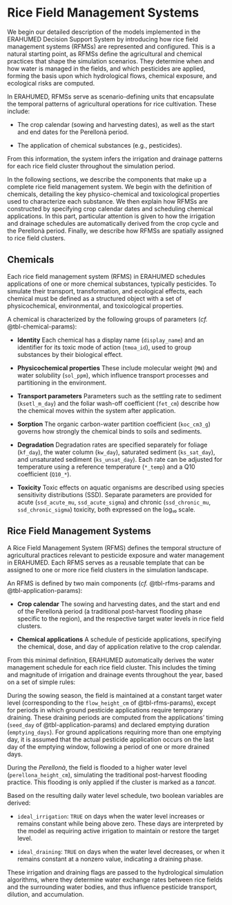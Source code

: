 # Rice Field Management Systems {#sec-rfms}

We begin our detailed description of the models implemented in the ERAHUMED Decision Support System by introducing how rice field management systems (RFMSs) are represented and configured. This is a natural starting point, as RFMSs define the agricultural and chemical practices that shape the simulation scenarios. They determine when and how water is managed in the fields, and which pesticides are applied, forming the basis upon which hydrological flows, chemical exposure, and ecological risks are computed.

In ERAHUMED, RFMSs serve as scenario-defining units that encapsulate the temporal patterns of agricultural operations for rice cultivation. These include:

-   The crop calendar (sowing and harvesting dates), as well as the start and end dates for the Perellonà period.

-   The application of chemical substances (e.g., pesticides).

From this information, the system infers the irrigation and drainage patterns for each rice field cluster throughout the simulation period.

In the following sections, we describe the components that make up a complete rice field management system. We begin with the definition of chemicals, detailing the key physico-chemical and toxicological properties used to characterize each substance. We then explain how RFMSs are constructed by specifying crop calendar dates and scheduling chemical applications. In this part, particular attention is given to how the irrigation and drainage schedules are automatically derived from the crop cycle and the Perellonà period. Finally, we describe how RFMSs are spatially assigned to rice field clusters.

## Chemicals {#sec-chemicals}

Each rice field management system (RFMS) in ERAHUMED schedules applications of one or more chemical substances, typically pesticides. To simulate their transport, transformation, and ecological effects, each chemical must be defined as a structured object with a set of physicochemical, environmental, and toxicological properties.

A chemical is characterized by the following groups of parameters (*cf.* @tbl-chemical-params):

-   **Identity** Each chemical has a display name (`display_name`) and an identifier for its toxic mode of action (`tmoa_id`), used to group substances by their biological effect.

-   **Physicochemical properties** These include molecular weight (`MW`) and water solubility (`sol_ppm`), which influence transport processes and partitioning in the environment.

-   **Transport parameters** Parameters such as the settling rate to sediment (`ksetl_m_day`) and the foliar wash-off coefficient (`fet_cm`) describe how the chemical moves within the system after application.

-   **Sorption** The organic carbon-water partition coefficient (`koc_cm3_g`) governs how strongly the chemical binds to soils and sediments.

-   **Degradation** Degradation rates are specified separately for foliage (`kf_day`), the water column (`kw_day`), saturated sediment (`ks_sat_day`), and unsaturated sediment (`ks_unsat_day`). Each rate can be adjusted for temperature using a reference temperature (`*_temp`) and a Q10 coefficient (`Q10_*`).

-   **Toxicity** Toxic effects on aquatic organisms are described using species sensitivity distributions (SSD). Separate parameters are provided for acute (`ssd_acute_mu`, `ssd_acute_sigma`) and chronic (`ssd_chronic_mu`, `ssd_chronic_sigma`) toxicity, both expressed on the log₁₀ scale.

## Rice Field Management Systems {#sec-rfms-definition}

A Rice Field Management System (RFMS) defines the temporal structure of agricultural practices relevant to pesticide exposure and water management in ERAHUMED. Each RFMS serves as a reusable template that can be assigned to one or more rice field clusters in the simulation landscape.

An RFMS is defined by two main components (*cf.* @tbl-rfms-params and @tbl-application-params):

-   **Crop calendar** The sowing and harvesting dates, and the start and end of the Perellonà period (a traditional post-harvest flooding phase specific to the region), and the respective target water levels in rice field clusters.

-   **Chemical applications** A schedule of pesticide applications, specifying the chemical, dose, and day of application relative to the crop calendar.

From this minimal definition, ERAHUMED automatically derives the water management schedule for each rice field cluster. This includes the timing and magnitude of irrigation and drainage events throughout the year, based on a set of simple rules:

During the sowing season, the field is maintained at a constant target water level (corresponding to the `flow_height_cm` of @tbl-rfms-params), except for periods in which ground pesticide applications require temporary draining. These draining periods are computed from the applications' timing (`seed_day` of @tbl-application-params) and declared emptying duration (`emptying_days`). For ground applications requiring more than one emptying day, it is assumed that the actual pesticide application occurs on the last day of the emptying window, following a period of one or more drained days.

During the *Perellonà*, the field is flooded to a higher water level (`perellona_height_cm`), simulating the traditional post-harvest flooding practice. This flooding is only applied if the cluster is marked as a *tancat*.

Based on the resulting daily water level schedule, two boolean variables are derived:

-   `ideal_irrigation`: `TRUE` on days when the water level increases or remains constant while being above zero. These days are interpreted by the model as requiring active irrigation to maintain or restore the target level.

-   `ideal_draining`: `TRUE` on days when the water level decreases, or when it remains constant at a nonzero value, indicating a draining phase.

These irrigation and draining flags are passed to the hydrological simulation algorithms, where they determine water exchange rates between rice fields and the surrounding water bodies, and thus influence pesticide transport, dilution, and accumulation.
